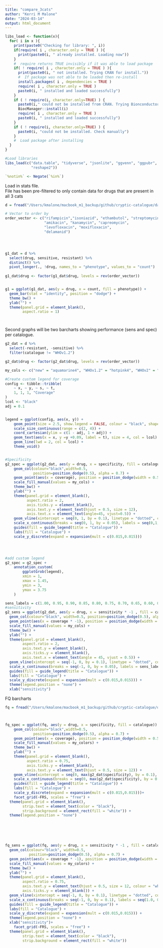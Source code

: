 ```yaml
---
title: "compare_3cats"
author: "Kerri M Malone"
date: "2024-03-14"
output: html_document
---
```



```r


libs_load <- function(x){
  for( i in x ){
    print(paste0("Checking for library: ", i))
    if(require( i , character.only = TRUE ) ){
      print(paste0(i, " already installed. Loading now"))
    }
    #  require returns TRUE invisibly if it was able to load package
    if( ! require( i , character.only = TRUE ) ){
      print(paste0(i, " not installed. Trying CRAN for install."))
      #  If package was not able to be loaded then re-install
      install.packages( i , dependencies = TRUE )
      require( i , character.only = TRUE )
      paste0(i, " installed and loaded successfully")
    }
    if ( ! require(i, character.only=TRUE) ) {
      paste0(i," could not be installed from CRAN. Trying Bionconductor....")
      BiocManager::install(i)
      require( i , character.only = TRUE )
      paste0(i, " installed and loaded successfully")
    }
    if ( ! require(i, character.only=TRUE) ) {
      paste0(i, "could not be installed. Check manually")
    }
    #  Load package after installing
  }
}

#Load libraries
libs_load(c("data.table", "tidyverse", "jsonlite", "ggvenn", "ggpubr",
            "reshape2"))

`%notin%` <- Negate(`%in%`)
```


Load in stats file.  
File has been pre-filtered to only contain data for drugs that are present in all 3 cats
```r
d = fread("/Users/kmalone/macbook_m1_backup/github/cryptic-catalogue/data/training/results/compare_stats_3cats.csv")

```


```r
# Vector to order by
order_vector <- c("rifampicin","isoniazid", "ethambutol", "streptomycin",
                  "amikacin", "kanamycin", "capreomycin",
                  "levofloxacin", "moxifloxacin",
                  "delamanid")




g1_dat = d %>%
  select(drug, sensitive, resistant) %>%
  distinct() %>%
  pivot_longer(., !drug, names_to = "phenotype", values_to = "count")
  
g1_dat$drug <- factor(g1_dat$drug, levels = rev(order_vector))


g1 = ggplot(g1_dat, aes(y = drug, x = count, fill = phenotype)) +
  geom_bar(stat = "identity", position = "dodge") +
  theme_bw() +
  ylab("") +
  theme(panel.grid = element_blank(),
        aspect.ratio = 1)




```

Second graphs will be two barcharts showing performance (sens and spec) per catalogue.  

```r

g2_dat = d %>%
  select(-resistant, -sensitive) %>%
  filter(catalogue != "WHOv1.2")

g2_dat$drug <- factor(g2_dat$drug, levels = rev(order_vector))

my_cols <- c("new" = "aquamarine4", "WHOv1.2" = "hotpink4", "WHOv2" = "goldenrod2")

#Create custom legend for coverage
config <- tibble::tribble(
    ~ x, ~ y, ~ s, ~ t,
    1, 1, 1, "Coverage"
)
lcol <- "black"
adj = 0.1


legend = ggplot(config, aes(x, y)) +
    geom_point(size = 2.5, show.legend = FALSE, colour = "black", shape =21) +
    scale_size_continuous(range = c(2, 4)) +
    coord_cartesian(ylim = c(1 - adj, 1 + adj)) +
    geom_text(aes(x = x, y =y +0.09, label = t), size = 4, col = lcol) +
    geom_line(lwd = 2, col = lcol) +
    theme_void()


#Specificity
g2_spec = ggplot(g2_dat, aes(y = drug, x = specificity, fill = catalogue)) +
    geom_col(colour="black",width=0.5,    
             position=position_dodge(0.5), alpha = 0.7) +
    geom_point(aes(x = coverage), position = position_dodge(width = 0.5), size = 3, colour = "black", shape = 21, show.legend = FALSE) + 
    scale_fill_manual(values = my_cols) + 
    theme_bw() +
    ylab("") +
    theme(panel.grid = element_blank(),
          aspect.ratio = 2,
          axis.ticks.y = element_blank(),
          axis.text.y = element_text(hjust = 0.5, size = 12),
          axis.text.x = element_text(angle=45, vjust=0.5)) +
    geom_vline(xintercept = seq(0, 1, by = 0.1), linetype = "dotted", color = "grey50") +
    scale_x_continuous(breaks = seq(0, 1, by = 0.05), labels = seq(0,1, by = 0.05)) +
    guides(fill = guide_legend(title = "Catalogue")) +
    labs(fill = "Catalogue") +
    scale_y_discrete(expand = expansion(mult = c(0.015,0.015)))




#add custom legend
g2_spec = g2_spec +
    annotation_custom(
        ggplotGrob(legend),
        xmin = 1,
        xmax = 1.45,
        ymin = 3,
        ymax = 3.75
    )

sens_labels = c(1.00, 0.95, 0.90, 0.85, 0.80, 0.75, 0.70, 0.65, 0.60, 0.55, 0.50, 0.45, 0.40, 0.35, 0.30, 0.25, 0.20, 0.15, 0.10, 0.05, 0.00)
#sensitivity
g2_sens = ggplot(g2_dat, aes(y = drug, x = sensitivity * -1 , fill = catalogue)) +
  geom_col(colour="black", width=0.5, position=position_dodge(0.5), alpha = 0.7) +
  geom_point(aes(x = coverage * -1), position = position_dodge(width = 0.5), size = 3, colour = "black", shape = 21, show.legend = FALSE) + 
  scale_fill_manual(values = my_cols) + 
  theme_bw() +
  ylab("") +
  theme(panel.grid = element_blank(),
        aspect.ratio = 2,
        axis.text.y = element_blank(),
        axis.ticks.y = element_blank(),
        axis.text.x = element_text(angle = 45, vjust = 0.5)) +
  geom_vline(xintercept = seq(-1, 0, by = 0.1), linetype = "dotted", color = "grey50") +
  scale_x_continuous(breaks = seq(-1, 0, by = 0.05), labels = sens_labels) +  
  guides(fill = guide_legend(title = "Catalogue")) +
  labs(fill = "Catalogue") +
  scale_y_discrete(expand = expansion(mult = c(0.015,0.015))) +
  theme(legend.position = "none") +
  xlab("sensitivity")


```

FQ barcharts
```r
fq = fread("/Users/kmalone/macbook_m1_backup/github/cryptic-catalogue/data/training/results/compare_stats_3cats_FQ_FRS.csv")



fq_spec = ggplot(fq, aes(y = drug, x = specificity, fill = catalogue)) +
    geom_col(colour="black",width=0.5,    
             position=position_dodge(0.5), alpha = 0.7) +
    geom_point(aes(x = coverage), position = position_dodge(width = 0.5), size = 3, colour = "black", shape = 21, show.legend = FALSE) + 
    scale_fill_manual(values = my_colors) + 
    theme_bw() +
    ylab("") +
    theme(panel.grid = element_blank(),
          aspect.ratio = 0.75,
          axis.ticks.y = element_blank(),
          axis.text.y = element_text(hjust = 0.5, size = 12)) +
    geom_vline(xintercept = seq(0, max(g2_dat$specificity), by = 0.1), linetype = "dotted", color = "grey50") +
    scale_x_continuous(breaks = seq(0, max(g2_dat$specificity), by = 0.1), labels = seq(0,1, by = 0.1)) +
    guides(fill = guide_legend(title = "Catalogue")) +
    labs(fill = "Catalogue") +
    scale_y_discrete(expand = expansion(mult = c(0.015,0.015)))+
    facet_grid(~FRS, scales = "free") +
  theme(panel.grid = element_blank(),
        strip.text = element_text(color = "black"),
        strip.background = element_rect(fill = "white")) +
  theme(legend.position = "none") 






fq_sens = ggplot(fq, aes(y = drug, x = sensitivity * -1 , fill = catalogue)) +
  geom_col(colour="black", width=0.5, 
           position=position_dodge(0.5), alpha = 0.7) +
  geom_point(aes(x = coverage * -1), position = position_dodge(width = 0.5), size = 3, colour = "black", shape = 21, show.legend = FALSE) + 
  scale_fill_manual(values = my_colors) + 
  theme_bw() +
  ylab("") +
  theme(panel.grid = element_blank(),
        aspect.ratio = 0.75,
        axis.text.y = element_text(hjust = 0.5, size = 12, colour = "white"),
        axis.ticks.y = element_blank()) +
  geom_vline(xintercept = seq(-1, 0, by = 0.1), linetype = "dotted", color = "grey50") +
  scale_x_continuous(breaks = seq(-1, 0, by = 0.1), labels = seq(1.0, 0, by = -0.1)) +  
  guides(fill = guide_legend(title = "Catalogue")) +
  labs(fill = "Catalogue") +
  scale_y_discrete(expand = expansion(mult = c(0.015,0.015))) +
  theme(legend.position = "none") +
  xlab("sensitivity")+
    facet_grid(~FRS, scales = "free") +
  theme(panel.grid = element_blank(),
        strip.text = element_text(color = "black"),
        strip.background = element_rect(fill = "white")) 

```